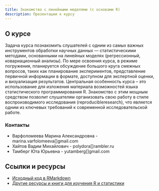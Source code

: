 ```yaml
---
title: Знакомство с линейными моделями (с основами R)
description: Презентации к курсу
---
```

 
## О курсе

Задача курса познакомить слушателей с одним из самых важных инструментов обработки научных данных --- статистическими методами, основанными на линейных моделях (регрессионный, ковариационный анализы). По мере освоения курса, в режиме погружения, планируется обсуждение большого круга смежных вопросов, таких как планирование экспериментов, представление первичной информации в формате, доступном для экспертной оценки, и визуализация результатов. Центральная особенность курса – это использование для изложения материала возможностей языка статистического программирования R. Знакомство с этим мощным средством позволит слушателям организовать свою работу в стиле воспроизводимого исследования (reproducibleresearch), что является одним из ключевых требований к современной исследовательской работе.

### Контакты

- Варфоломеева Марина Александровна -  marina.varfolomeeva[]gmail.com
- Хайтов Вадим Михайлович - polydora[]rambler.ru
- Тамберг Юта Юрьевна - yutamberg[]gmail.com

## Ссылки и ресурсы

- [Исходный код в RMarkdown](http://github.com/varmara/glmintro)
- [Другие ресурсы и книги для изучения R и статистики](resources.html)

<!--

- [Как и где можно найти помощь с R и статистикой](more_help.html)

-->

